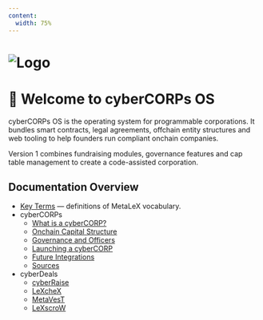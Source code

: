 ```yaml
---
content:
  width: 75%
---
```


# ![Logo](/header.png)
# 🏢 Welcome to cyberCORPs OS

cyberCORPs OS is the operating system for programmable corporations. It bundles smart contracts, legal agreements, offchain entity structures and web tooling to help founders run compliant onchain companies.

Version 1 combines fundraising modules, governance features and cap table management to create a code-assisted corporation.

## Documentation Overview

- [Key Terms](/key-terms) — definitions of MetaLeX vocabulary.
- cyberCORPs
  - [What is a cyberCORP?](/cybercorps/what-is-a-cyberCORP)
  - [Onchain Capital Structure](/cybercorps/onchain-capital-structure)
  - [Governance and Officers](/cybercorps/governance-and-officers)
  - [Launching a cyberCORP](/cybercorps/launching-a-cybercorp)
  - [Future Integrations](/cybercorps/future-integrations)
  - [Sources](/cybercorps/sources)
- cyberDeals
  - [cyberRaise](/cyberdeals/cyberraise)
  - [LeXcheX](/cyberdeals/lexchex)
  - [MetaVesT](/cyberdeals/metavest)
  - [LeXscroW](/cyberdeals/lexscrow)
